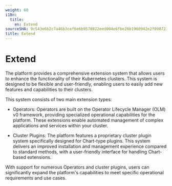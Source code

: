```yaml
---
weight: 60
i18n:
  title:
    en: Extend
sourceSHA: 9c543e6b2c7a46b3cef6e6b9570822eed004e6fbe26b1960942e2f09872300cd
title: Extend
---
```


# Extend

The platform provides a comprehensive extension system that allows users to enhance the functionality of their Kubernetes clusters. This system is designed to be flexible and user-friendly, enabling users to easily add new features and capabilities to their clusters.

This system consists of two main extension types:

- Operators: Operators are built on the Operator Lifecycle Manager (OLM) v0 framework, providing specialized operational capabilities for the platform. These extensions enable automated management of complex applications and services within your cluster.

- Cluster Plugins: The platform features a proprietary cluster plugin system specifically designed for Chart-type plugins. This system delivers an improved installation and management experience compared to standard methods, with a user-friendly interface for handling Chart-based extensions.

With support for numerous Operators and cluster plugins, users can significantly expand the platform's capabilities to meet specific operational requirements and use cases.

<Overview />
